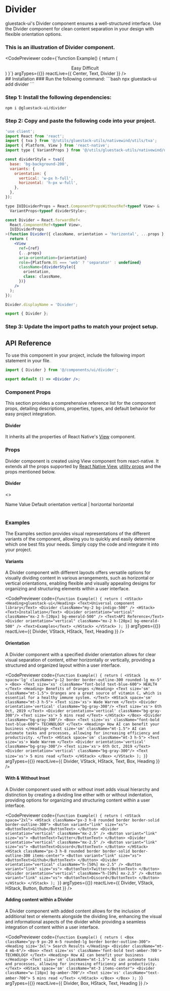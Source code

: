 
<Meta pageTitle="Divider" pageDescription="gluestack-ui's Divider component ensures a well-structured interface. Use the Divider component for clean content separation in your design with flexible orientation options." />


# Divider
gluestack-ui's Divider component ensures a well-structured interface. Use the Divider component for clean content separation in your design with flexible orientation options.
### This is an illustration of Divider component.

  

  
  
  <CodePreviewer
  code={`function Example() {
  return (
<Center>
  <Text className="font-semibold">
    Easy
  </Text>
  <Divider className="my-0.5" />
  <Text className="font-semibold">
    Difficult
  </Text>
</Center>
)
}`}
  argTypes={{}}
  reactLive={{ Center, Text, Divider }}
/>

<br />
## Installation

<Tabs>
<TabItem label="CLI">
### Run the following command:
  ```bash
  npx gluestack-ui add divider
  ```
</TabItem>
<TabItem label="Manual">

### Step 1: Install the following dependencies:
```bash
npm i @gluestack-ui/divider
```

### Step 2: Copy and paste the following code into your project.

```jsx 
'use client';
import React from 'react';
import { tva } from '@/utils/gluestack-utils/nativewind/utils/tva';
import { Platform, View } from 'react-native';
import type { VariantProps } from '@/utils/gluestack-utils/nativewind/utils';

const dividerStyle = tva({
  base: 'bg-background-200',
  variants: {
    orientation: {
      vertical: 'w-px h-full',
      horizontal: 'h-px w-full',
    },
  },
});

type IUIDividerProps = React.ComponentPropsWithoutRef<typeof View> &
  VariantProps<typeof dividerStyle>;

const Divider = React.forwardRef<
  React.ComponentRef<typeof View>,
  IUIDividerProps
>(function Divider({ className, orientation = 'horizontal', ...props }, ref) {
  return (
    <View
      ref={ref}
      {...props}
      aria-orientation={orientation}
      role={Platform.OS === 'web' ? 'separator' : undefined}
      className={dividerStyle({
        orientation,
        class: className,
      })}
    />
  );
});

Divider.displayName = 'Divider';

export { Divider }; 
```

### Step 3: Update the import paths to match your project setup.

</TabItem>
</Tabs>

## API Reference

To use this component in your project, include the following import statement in your file.

```ts
import { Divider } from '@/components/ui/divider';
```

<AnatomyImage mobileUrl='https://i.imgur.com/WAEtXS7.png' webUrl='https://i.imgur.com/4Nl0JfM.png' classNameStyle='aspect-[513/239] md:aspect-[736/167]' />

```jsx
export default () => <Divider />;
```

### Component Props

This section provides a comprehensive reference list for the component props, detailing descriptions, properties, types, and default behavior for easy project integration.

#### Divider

It inherits all the properties of React Native's [View](https://reactnative.dev/docs/view) component.

### Props

Divider component is created using View component from react-native. It extends all the props supported by [React Native View](https://reactnative.dev/docs/view#props), [utility props](/ui/docs/styling/utility-and-sx-props) and the props mentioned below.

#### Divider

<>
  <Table>
    <TableHeader>
      <TableRow>
        <TableHeaderCell>Name</TableHeaderCell>
        <TableHeaderCell>Value</TableHeaderCell>
        <TableHeaderCell>Default</TableHeaderCell>
      </TableRow>
    </TableHeader>
    <TableBody>
      <TableRow>
        <TableCell>
          <InlineCode>orientation</InlineCode>
        </TableCell>
        <TableCell>vertical | horizontal</TableCell>
        <TableCell>horizontal</TableCell>
      </TableRow>
    </TableBody>
  </Table>
</>

### Examples

The Examples section provides visual representations of the different variants of the component, allowing you to quickly and easily determine which one best fits your needs. Simply copy the code and integrate it into your project.



  #### Variants

  A Divider component with different layouts offers versatile options for visually dividing content in various arrangements, such as horizontal or vertical orientations, enabling flexible and visually appealing designs for organizing and structuring elements within a user interface.
  
  <CodePreviewer
  code={`function Example() {
  return (
    <VStack>
      <Heading>gluestack-ui</Heading>
      <Text>Universal component library</Text>
      <Divider className="my-2 bg-indigo-500" />
      <HStack>
        <Text>Installation</Text>
        <Divider
          orientation="vertical"
          className="mx-2 h-[20px] bg-emerald-500"
        />
        <Text>API Reference</Text>
        <Divider
          orientation="vertical"
          className="mx-2 h-[20px] bg-emerald-500"
        />
        <Text>Examples</Text>
      </HStack>
    </VStack>
  );
}`}
  argTypes={{}}
  reactLive={{ Divider, VStack, HStack, Text, Heading }}
/>



  #### Orientation

  A Divider component with a specified divider orientation allows for clear visual separation of content, either horizontally or vertically, providing a structured and organized layout within a user interface.
  
  <CodePreviewer
  code={`function Example() {
  return (
    <VStack
      space='lg'
      className="p-12 border border-outline-300 rounded-lg mx-5"
    >
      <Box>
        <Text size='xs' className="font-bold text-blue-600">
          HEALTH
        </Text>
        <Heading>
          Benefits of Oranges
        </Heading>
        <Text size='sm' className="mt-1.5">
          Oranges are a great source of vitamin C, which is essential for a healthy immune system.
        </Text>
        <HStack space='sm' className="mt-3 h-5">
          <Text size='xs'>
            Wade Warrem
          </Text>
          <Divider orientation='vertical' className="bg-gray-300"/>
          <Text size='xs'>
            6th Oct, 2019
          </Text>
          <Divider orientation='vertical' className="bg-gray-300"/>
          <Text size='xs'>
            5 mins read
          </Text>
        </HStack>
      </Box>
      <Divider className="bg-gray-300"/>
      <Box>
        <Text size='xs' className="font-bold text-blue-600">
          TECHNOLOGY
        </Text>
        <Heading>
          How AI can benefit your business
        </Heading>
        <Text size='sm' className="mt-1.5">
          AI can automate tasks and processes, allowing for increasing efficiency and productivity.
        </Text>
        <HStack space='sm' className="mt-3 h-5">
          <Text size='xs'>
            Wade Warrem
          </Text>
          <Divider orientation='vertical' className="bg-gray-300"/>
          <Text size='xs'>
            6th Oct, 2019
          </Text>
          <Divider orientation='vertical' className="bg-gray-300"/>
          <Text size='xs'>
            5 mins read
          </Text>
        </HStack>
      </Box>
    </VStack>
  );
}`}
  argTypes={{}}
  reactLive={{ Divider, VStack, HStack, Text, Box, Heading }}
/>



  #### With & Without Inset

  A Divider component used with or without inset adds visual hierarchy and distinction by creating a dividing line either with or without indentation, providing options for organizing and structuring content within a user interface.
  
  <CodePreviewer
  code={`function Example() {
  return (
    <VStack space="2xl">
      <HStack className="px-3 h-8 rounded border border-solid border-outline-300">
        <Button variant="link" size="xs">
          <ButtonText>Github</ButtonText>
        </Button>
        <Divider orientation="vertical" className="mx-2.5" />
        <Button variant="link" size="xs">
          <ButtonText>Twitter</ButtonText>
        </Button>
        <Divider orientation="vertical" className="mx-2.5" />
        <Button variant="link" size="xs">
          <ButtonText>Discord</ButtonText>
        </Button>
      </HStack>
      <HStack className="px-3 h-8 rounded border border-solid border-outline-300 items-center">
        <Button variant="link" size="xs">
          <ButtonText>Github</ButtonText>
        </Button>
        <Divider orientation="vertical" className="h-[50%] mx-2.5" />
        <Button variant="link" size="xs">
          <ButtonText>Twitter</ButtonText>
        </Button>
        <Divider orientation="vertical" className="h-[50%] mx-2.5" />
        <Button variant="link" size="xs">
          <ButtonText>Discord</ButtonText>
        </Button>
      </HStack>
    </VStack>
  );
}`}
  argTypes={{}}
  reactLive={{ Divider, VStack, HStack, Button, ButtonText }}
/>



  #### Adding content within a Divider

  A Divider component with added content allows for the inclusion of additional text or elements alongside the dividing line, enhancing the visual and informational aspects of the divider while providing a seamless integration of content within a user interface.
  
  <CodePreviewer
  code={`function Example() {
  return (
    <Box className="py-9 px-20 m-5 rounded-lg border border-outline-300">
      <Heading size='3xl'>
        Search Results
      </Heading>
      <Divider className="mt-4 mb-6"/>
      <Box>
        <Text size='xs' className='font-bold text-amber-700'>
          TECHNOLOGY
        </Text>
        <Heading>
          How AI can benefit your business
        </Heading>
        <Text size='sm' className="mt-1.5">
          AI can automate tasks and processes, allowing for increasing efficiency and productivity.
        </Text>
        <HStack space='sm' className="mt-3 items-center">
          <Divider className="w-[18px] bg-amber-700"/>
          <Text size='xs' className="text-amber-700">
            5 mins read
          </Text>
        </HStack>
      </Box>
    </Box>
  );
}`}
  argTypes={{}}
  reactLive={{ Divider, Box, HStack, Text, Heading }}
/>